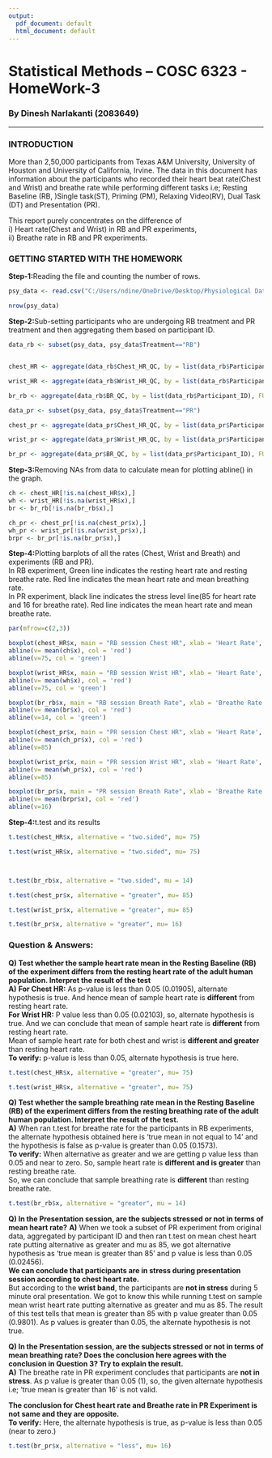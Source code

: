```yaml
---
output:
  pdf_document: default
  html_document: default
---
```

# Statistical Methods – COSC	6323 - HomeWork-3  
### By Dinesh Narlakanti (2083649)  
  
________________________________________________________________________________  
  
### INTRODUCTION  
  
More than 2,50,000 participants from Texas A&M University, University of Houston and University of California, Irvine. The data in this document has information about the participants who recorded their heart beat rate(Chest and Wrist) and breathe rate while performing different tasks i.e; Resting Baseline (RB, )Single task(ST), Priming (PM), Relaxing Video(RV), Dual Task (DT) and Presentation (PR).  
  
This report purely concentrates on the difference of  
i) Heart rate(Chest and Wrist) in RB and PR experiments,    
ii) Breathe rate in RB and PR experiments.   

### GETTING STARTED WITH THE HOMEWORK


**Step-1:**Reading the file and counting the number of rows.

```r
psy_data <- read.csv("C:/Users/ndine/OneDrive/Desktop/Physiological Data.csv")

nrow(psy_data)
```

**Step-2:**Sub-setting participants who are undergoing RB treatment and PR treatment and then aggregating them based on participant ID.
```r
data_rb <- subset(psy_data, psy_data$Treatment=="RB")


chest_HR <- aggregate(data_rb$Chest_HR_QC, by = list(data_rb$Participant_ID), FUN = mean)

wrist_HR <- aggregate(data_rb$Wrist_HR_QC, by = list(data_rb$Participant_ID), FUN = mean)

br_rb <- aggregate(data_rb$BR_QC, by = list(data_rb$Participant_ID), FUN = mean)

data_pr <- subset(psy_data, psy_data$Treatment=="PR")

chest_pr <- aggregate(data_pr$Chest_HR_QC, by = list(data_pr$Participant_ID), FUN = mean)

wrist_pr <- aggregate(data_pr$Wrist_HR_QC, by = list(data_pr$Participant_ID), FUN = mean)

br_pr <- aggregate(data_pr$BR_QC, by = list(data_pr$Participant_ID), FUN = mean)
```

**Step-3:**Removing NAs from data to calculate mean for plotting abline() in the graph. 
```r
ch <- chest_HR[!is.na(chest_HR$x),]
wh <- wrist_HR[!is.na(wrist_HR$x),]
br <- br_rb[!is.na(br_rb$x),]

ch_pr <- chest_pr[!is.na(chest_pr$x),]
wh_pr <- wrist_pr[!is.na(wrist_pr$x),]
brpr <- br_pr[!is.na(br_pr$x),]
```

**Step-4:**Plotting barplots of all the rates (Chest, Wrist and Breath) and experiments (RB and PR).  
In RB experiment, Green line indicates the resting heart rate and resting breathe rate. Red line indicates the mean heart rate and mean breathing rate.  
In PR experiment, black line indicates the stress level line(85 for heart rate and 16 for breathe rate). Red line indicates the mean heart rate and mean breathe rate. 
```r
par(mfrow=c(2,3))

boxplot(chest_HR$x, main = "RB session Chest HR", xlab = 'Heart Rate', col = "steelblue", horizontal = TRUE)
abline(v= mean(ch$x), col = 'red')
abline(v=75, col = 'green')

boxplot(wrist_HR$x, main = "RB session Wrist HR", xlab = 'Heart Rate', col = "steelblue", horizontal = TRUE)
abline(v= mean(wh$x), col = 'red')
abline(v=75, col = 'green')

boxplot(br_rb$x, main = "RB session Breath Rate", xlab = 'Breathe Rate', col = "steelblue", horizontal = TRUE)
abline(v= mean(br$x), col = 'red')
abline(v=14, col = 'green')

boxplot(chest_pr$x, main = "PR session Chest HR", xlab = 'Heart Rate', col = "steelblue", horizontal = TRUE)
abline(v= mean(ch_pr$x), col = 'red')
abline(v=85)

boxplot(wrist_pr$x, main = "PR session Wrist HR", xlab = 'Heart Rate', col = "steelblue", horizontal = TRUE)
abline(v= mean(wh_pr$x), col = 'red')
abline(v=85)

boxplot(br_pr$x, main = "PR session Breath Rate", xlab = 'Breathe Rate', col = "steelblue", horizontal = TRUE)
abline(v= mean(brpr$x), col = 'red')
abline(v=16)
```

**Step-4:**t.test and its results
```r
t.test(chest_HR$x, alternative = "two.sided", mu= 75)

t.test(wrist_HR$x, alternative = "two.sided", mu= 75)



t.test(br_rb$x, alternative = "two.sided", mu = 14)

t.test(chest_pr$x, alternative = "greater", mu= 85)

t.test(wrist_pr$x, alternative = "greater", mu= 85)

t.test(br_pr$x, alternative = "greater", mu= 16)
```

### Question & Answers:
**Q) Test whether the sample heart rate mean in the Resting Baseline (RB) of the experiment differs from the resting heart rate of the adult human population. Interpret the result of the test **  
**A)** **For Chest HR:** As p-value is less than 0.05 (0.01905), alternate hypothesis is true. And hence mean of sample heart rate is **different** from resting heart rate.  
**For Wrist HR:** P value less than 0.05 (0.02103), so, alternate hypothesis is true. And we can conclude that mean of sample heart rate is **different** from resting heart rate.   
Mean of sample heart rate for both chest and wrist is **different and greater** than resting heart rate.  
**To verify:** p-value is less than 0.05, alternate hypothesis is true here.  
```r
t.test(chest_HR$x, alternative = "greater", mu= 75)

t.test(wrist_HR$x, alternative = "greater", mu= 75)
```

**Q) Test whether the sample breathing rate mean in the Resting Baseline (RB) of the experiment differs from the resting breathing rate of the adult human population. Interpret the result of the test.**  
**A)**  When ran t.test for breathe rate for the participants in RB experiments, the alternate hypothesis obtained here is 'true mean in not equal to 14' and the hypothesis is false as p-value is greater than 0.05 (0.1573).  
**To verify:** When alternative as greater and we are getting p value less than 0.05 and near to zero. So, sample heart rate is **different and is greater** than resting breathe rate.  
So, we can conclude that sample breathing rate is **different** than resting breathe rate.  
```r
t.test(br_rb$x, alternative = "greater", mu = 14)
```
**Q) In the Presentation session, are the subjects stressed or not in terms of mean heart rate?**
**A)** When we took a subset of PR experiment from original data, aggregated by participant ID and then ran t.test on mean chest heart rate putting alternative as greater and mu as 85, we got alternative hypothesis as 'true mean is greater than 85' and p value is less than 0.05 (0.02456).  
**We can conclude that participants are in stress during presentation session according to chest heart rate.**  
But according to the **wrist band**, the participants are **not in stress** during 5 minute oral presentation. We got to know this while running t.test on sample mean wrist heart rate putting alternative as greater and mu as 85. The result of this test tells that mean is  greater than 85 with p value greater than 0.05 (0.9801). As p values is greater than 0.05, the alternate hypothesis is not true.  

**Q) In the Presentation session, are the subjects stressed or not in terms of mean breathing rate? Does the conclusion here agrees with the conclusion in Question 3? Try to explain the result.**  
**A)** The breathe rate in PR experiment concludes that participants are **not in stress**. As p value is greater than 0.05 (1), so, the given alternate hypothesis i.e; 'true mean is greater than 16' is not valid.

**The conclusion for Chest heart rate and Breathe rate in PR Experiment is not same and they are opposite.**  
**To verify:** Here, the alternate hypothesis is true, as p-value is less than 0.05 (near to zero.)
```r
t.test(br_pr$x, alternative = "less", mu= 16)
```